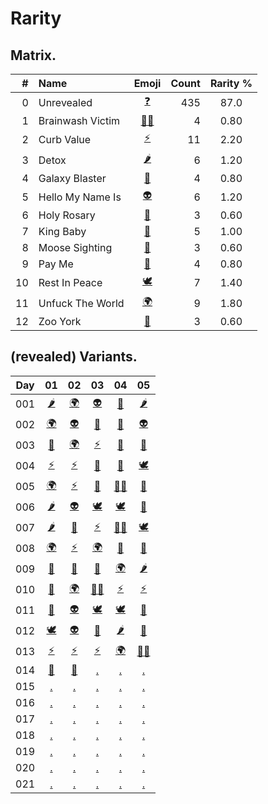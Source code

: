 # Rarity


## Matrix.

| # | Name | Emoji | Count | Rarity % |
|--:|:-----|:-----:|------:|:--------:|
|  0 | Unrevealed       | [❓][] | 435 | 87.0 |
|  1 | Brainwash Victim | [🧟‍♀️][] | 4 | 0.80 |
|  2 | Curb Value       | [⚡️][] | 11 | 2.20 |
|  3 | Detox            | [🌶][] | 6 | 1.20 |
|  4 | Galaxy Blaster   | [🔫][] | 4 | 0.80 |
|  5 | Hello My Name Is | [👽][] | 6 | 1.20 |
|  6 | Holy Rosary      | [📿][] | 3 | 0.60 |
|  7 | King Baby        | [👑][] | 5 | 1.00 |
|  8 | Moose Sighting   | [🦌][] | 3 | 0.60 |
|  9 | Pay Me           | [💸][] | 4 | 0.80 |
| 10 | Rest In Peace    | [🕊][] | 7 | 1.40 | 
| 11 | Unfuck The World | [🌍][] | 9 | 1.80 |
| 12 | Zoo York         | [🗽][] | 3 | 0.60 |


## (revealed) Variants.

| Day | 01 | 02 | 03 | 04 | 05 |
|:---:|:--:|:--:|:--:|:--:|:--:|
| 001 | [🌶][] | [🌍][] | [👽][] | [📿][] | [🌶][] |
| 002 | [🌍][] | [👽][] | [🔫][] | [💸][] | [👽][] |
| 003 | [🗽][] | [🌍][] | [⚡️][] | [💸][] | [🔫][] |
| 004 | [⚡️][] | [⚡️][] | [👑][] | [👑][] | [🕊][] |
| 005 | [🌍][] | [⚡️][] | [🦌][] | [🧟‍♀️][] | [🗽][] |
| 006 | [🌶][] | [👽][] | [🕊][] | [🕊][] | [🦌][] |
| 007 | [🌶][] | [🦌][] | [⚡️][] | [🧟‍♀️][] | [🕊][] |
| 008 | [🌍][] | [⚡️][] | [🌍][] | [💸][] | [🔫][] |
| 009 | [💸][] | [👑][] | [👑][] | [🌍][] | [🌶][] |
| 010 | [🔫][] | [🌍][] | [🧟‍♀️][] | [⚡️][] | [⚡️][] |
| 011 | [🗽][] | [👽][] | [🕊][] | [🕊][] | [👑][] |
| 012 | [🕊][] | [👽][] | [📿][] | [🌶][] | [📿][] |
| 013 | [⚡️][] | [⚡️][] | [⚡️][] | [🌍][] | [🧟‍♀️][] |
| 014 | [🔫][] | [🦌][] | [.][] | [.][] | [.][] |
| 015 | [.][] | [.][] | [.][] | [.][] | [.][] |
| 016 | [.][] | [.][] | [.][] | [.][] | [.][] |
| 017 | [.][] | [.][] | [.][] | [.][] | [.][] |
| 018 | [.][] | [.][] | [.][] | [.][] | [.][] |
| 019 | [.][] | [.][] | [.][] | [.][] | [.][] |
| 020 | [.][] | [.][] | [.][] | [.][] | [.][] |
| 021 | [.][] | [.][] | [.][] | [.][] | [.][] |








[❓]: https://www.pigeons.monster/variants#0-unrevealed
[🧟‍♀️]: https://www.pigeons.monster/variants#1-brainwash-victim
[⚡️]: https://www.pigeons.monster/variants#2-curb-value
[🌶]: https://www.pigeons.monster/variants#3-detox
[🔫]: https://www.pigeons.monster/variants#4-galaxy-blaster
[👽]: https://www.pigeons.monster/variants#5-hello-my-name-is
[📿]: https://www.pigeons.monster/variants#6-holy-rosary
[👑]: https://www.pigeons.monster/variants#7-king-baby
[🦌]: https://www.pigeons.monster/variants#8-moose-sighting
[💸]: https://www.pigeons.monster/variants#9-pay-me
[🕊]: https://www.pigeons.monster/variants#10-rest-in-peace
[🌍]: https://www.pigeons.monster/variants#11-unfuck-the-world
[🗽]: https://www.pigeons.monster/variants#12-zoo-york
[.]: https://www.pigeons.monster/variants#0-unrevealed